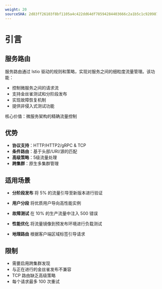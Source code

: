 ```yaml
---
weight: 20
sourceSHA: 2d83ff26103f8bf1105a4c422dd64df78594284403666c2a1b5c1c92098760af
---
```


# 引言

## 服务路由

服务路由通过 Istio 驱动的规则和策略，实现对服务之间的细粒度流量管理。该功能：

- 控制微服务之间的请求流
- 支持金丝雀测试和分阶段发布
- 实现故障恢复机制
- 提供非侵入式测试功能

核心价值：微服务架构的精确流量控制

## 优势

- ​**协议支持**：HTTP/HTTP2/gRPC & TCP
- ​**条件路由**：基于头部/URI/源的匹配
- ​**高级策略**：5级流量处理
- ​**跨集群**：原生多集群管理

## 适用场景

- ​**分阶段发布**
  将 5% 的流量引导至新版本进行验证

- ​**用户分段**
  将优质用户导向高性能实例

- ​**故障测试**
  在 10% 的生产流量中注入 500 错误

- ​**性能优化**
  将流量镜像到预发布环境进行负载测试

- ​**地理路由**
  根据客户端区域标签引导请求

## 限制

- 需要启用跨集群发现
- 与正在进行的金丝雀发布不兼容
- TCP 路由缺乏高级策略
- 每个请求最多 100 次重试
